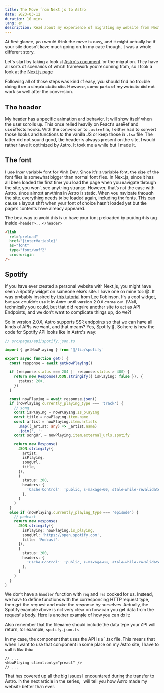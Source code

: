```yaml
---
title: The Move from Next.js to Astro
date: 2023-03-12
duration: 10 mins
lang: en
description: Read about my experience of migrating my website from Next.js to Astro, a new web framework designed for speed. Learn how I solved some of the challenges and improved the site performance.
---
```


At first glance, you would think the move is easy, and it might actually be if your site doesn’t have much going on. In my case though, it was a whole different story.

Let's start by taking a look at [Astro's document](https://docs.astro.build/en/guides/migrate-to-astro/) for the migration. They have all sorts of scenarios of which framework you’re coming from, so I took a look at the [Next.js page](https://docs.astro.build/en/guides/migrate-to-astro/from-nextjs/)

Following all of those steps was kind of easy, you should find no trouble doing it on a simple static site. However, some parts of my website did not work so well after the conversion.

## The header

My header has a specific animation and behavior. It will show itself when the user scrolls up. This once relied heavily on React’s useRef and useEffects hooks. With the conversion to `.astro` file, I either had to convert those hooks and functions to the vanilla JS or keep those in `.tsx` file. The latter did not sound good, the header is always present on the site, I would rather have it optimized by Astro. It took me a while but I made it.

## The font

I use Inter variable font for Vinh.Dev. Since it’s a variable font, the size of the font files is somewhat bigger than normal font files. In Next.js, since it has all been loaded the first time you load the page when you navigate through the site, you won’t see anything strange. However, that’s not the case with Astro, since almost anything in Astro is static. When you navigate through the site, everything needs to be loaded again, including the fonts. This can cause a layout shift when your font of choice hasn’t loaded yet but the page’s contents have already appeared.

The best way to avoid this is to have your font preloaded by putting this tag inside `<header>...</header>`

```html
<link
  rel="preload"
  href="{interVariable}"
  as="font"
  type="font/woff2"
  crossorigin
/>
```

## Spotify

If you have ever created a personal website with Next.js, you might have seen a Spotify widget on someone else’s site. I have one on mine too 😎. It was probably inspired by [this tutorial](https://leerob.io/blog/spotify-api-nextjs) from Lee Robinson. It’s a cool widget, but you couldn’t use it in Astro until version 2.0.0 came out. (Well, technically you could, but that did require another site to act as API Endpoints, and we don’t want to complicate things up, do we?)

So in version 2.0.0, Astro supports SSR endpoints so that we can have all kinds of APIs we want, and that means? Yes, Spotify 🎉. So here is how the code for Spotify API looks like in Astro's way:

```ts
// src/pages/api/spotify.json.ts

import { getNowPlaying } from '@/lib/spotify'

export async function get() {
  const response = await getNowPlaying()

  if (response.status === 204 || response.status > 400) {
    return new Response(JSON.stringify({ isPlaying: false }), {
      status: 200,
    })
  }

  const nowPlaying = await response.json()
  if (nowPlaying.currently_playing_type === 'track') {
    // song
    const isPlaying = nowPlaying.is_playing
    const title = nowPlaying.item.name
    const artist = nowPlaying.item.artists
      .map((_artist: any) => _artist.name)
      .join(', ')
    const songUrl = nowPlaying.item.external_urls.spotify

    return new Response(
      JSON.stringify({
        artist,
        isPlaying,
        songUrl,
        title,
      }),
      {
        status: 200,
        headers: {
          'Cache-Control': 'public, s-maxage=60, stale-while-revalidate=30',
        },
      }
    )
  }
  else if (nowPlaying.currently_playing_type === 'episode') {
    // podcast
    return new Response(
      JSON.stringify({
        isPlaying: nowPlaying.is_playing,
        songUrl: 'https://open.spotify.com',
        title: 'Podcast',
      }),
      {
        status: 200,
        headers: {
          'Cache-Control': 'public, s-maxage=60, stale-while-revalidate=30',
        },
      }
    )
  }
}
```

We don’t have a `handler` function with `req` and `res` cooked for us. Instead, we have to define functions with the corresponding HTTP request type, then get the request and make the response by ourselves. Actually, the Spotify example above is not very clear on how can you get data from the request's body. Here is another example of how you can do it:

Also remember that the filename should include the data type your API will return, for example, `spotify.json.ts`

In my case, the component that uses the API is a `.tsx file. This means that when I want to use that component in some place on my Astro site, I have to call it like this:

```tsx
// ...
<NowPlaying client:only="preact" />
// ...
```

That has covered up all the big issues I encountered during the transfer to Astro. In the next article in the series, I will tell you how Astro made my website better than ever.
